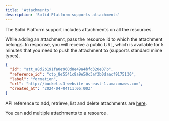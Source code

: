 ```yaml
---
title: 'Attachments'
description: 'Solid Platform supports attachments'
---
```

The Solid Platform support includes attachments on all the resources.

While adding an attachment, pass the resource id to which the attachment belongs. In response, you will receive a public URL, which is available for 5 minutes that you need to push the attachment to (supports standard mime types). 

```json
{
  "id": "att_a8d2b191fa0e960d8e49a4bfd320e07b",
  "reference_id": "ctp_8e5541c8a9e50c3af3b0daacf9175130",
  "label": "formation",
  "url": "http://bucket.s3-website-us-east-1.amazonaws.com",
  "created_at": "2024-04-04T11:06:00Z"
}
```

API reference to add, retrieve, list and delete attachments are [here](/v2/api-reference/attachments/create-an-attachment).

<Tip>You can add multiple attachments to a resource.</Tip>